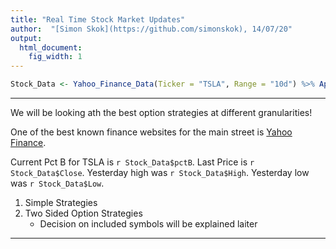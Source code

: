 ```yaml
---
title: "Real Time Stock Market Updates"
author:  "[Simon Skok](https://github.com/simonskok), 14/07/20"
output:
  html_document:
    fig_width: 1
---
```


```r

Stock_Data <- Yahoo_Finance_Data(Ticker = "TSLA", Range = "10d") %>% Apply_Bare_Bones_Trading_Signal()

```

----

We will be looking ath the best option strategies at different granularities!

One of the best known finance websites for the main street is [Yahoo Finance](https://finance.yahoo.com/).

Current Pct B for TSLA is `r Stock_Data$pctB`. Last Price is `r Stock_Data$Close`. Yesterday high was `r Stock_Data$High`.
Yesterday low was `r Stock_Data$Low`.


1. Simple Strategies
1. Two Sided Option Strategies
    - Decision on included symbols will be explained laiter

----



